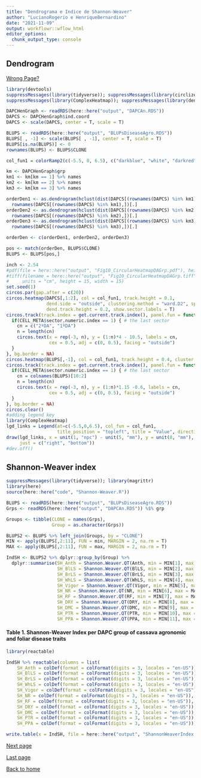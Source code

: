 ```yaml
---
title: "Dendrograma e Indice de Shannon-Weaver"
author: "LucianoRogerio e HenriqueBernardino"
date: "2021-11-09"
output: workflowr::wflow_html
editor_options:
  chunk_output_type: console
---
```


## Dendrogram

[Wrong Page?](index.html)

```r
library(devtools)
suppressMessages(library(tidyverse)); suppressMessages(library(circlize))
suppressMessages(library(ComplexHeatmap)); suppressMessages(library(dendextend))

DAPCHenGraph <- readRDS(here::here("output", "DAPCAn.RDS"))
DAPCS <- DAPCHenGraph$ind.coord
DAPCS <- scale(DAPCS, center = T, scale = T)

BLUPS <- readRDS(here::here("output", "BLUPsDiseaseAgro.RDS"))
BLUPS[ , -1] <- scale(BLUPS[ , -1], center = T, scale = T)
BLUPS[is.na(BLUPS)] <- 0
rownames(BLUPS) <- BLUPS$CLONE

col_fun1 = colorRamp2(c(-5.5, 0, 6.5), c("darkblue", "white", "darkred"))

km <- DAPCHenGraph$grp
km1 <- km[km == 1] %>% names
km2 <- km[km == 2] %>% names
km3 <- km[km == 3] %>% names

orderDen1 <- as.dendrogram(hclust(dist(DAPCS[(rownames(DAPCS) %in% km1),1:2]))) %>% order.dendrogram(.) %>% 
  rownames(DAPCS[(rownames(DAPCS) %in% km1),])[.]
orderDen2 <- as.dendrogram(hclust(dist(DAPCS[(rownames(DAPCS) %in% km2),1:2]))) %>% order.dendrogram(.) %>% 
  rownames(DAPCS[(rownames(DAPCS) %in% km2),])[.]
orderDen3 <- as.dendrogram(hclust(dist(DAPCS[(rownames(DAPCS) %in% km3),1:2]))) %>% order.dendrogram(.) %>% 
  rownames(DAPCS[(rownames(DAPCS) %in% km3),])[.]

orderDen <- c(orderDen1, orderDen2, orderDen3)

pos <- match(orderDen, BLUPS$CLONE)
BLUPS <- BLUPS[pos,]

inch <- 2.54
#pdf(file = here::here("output", "Fig10_CircularHeatmapDAGrp.pdf"), height = 15/inch, width = 15/inch)
#tiff(filename = here::here("output", "Fig10_CircularHeatmapDAGrp.tiff"), res = 350, compression = "lzw",
#     units = "cm", height = 15, width = 15)
set.seed(1)
circos.par(gap.after = c(20)) 
circos.heatmap(DAPCS[,1:2], col = col_fun1, track.height = 0.1,
               dend.side = "outside", clustering.method = "ward.D2", split = km,
               dend.track.height = 0.2, show.sector.labels = T)
circos.track(track.index = get.current.track.index(), panel.fun = function(x, y) {
  if(CELL_META$sector.numeric.index == 1) { # the last sector
    cn = c("2ºDA", "1ºDA")
    n = length(cn)
    circos.text(x = rep(-3, n), y = (1:n)*4 - 10.5, labels = cn, 
                cex = 0.5, adj = c(0, 0.5), facing = "outside")
  }
}, bg.border = NA)
circos.heatmap(BLUPS[,-1], col = col_fun1, track.height = 0.4, cluster = FALSE)
circos.track(track.index = get.current.track.index(), panel.fun = function(x, y) {
  if(CELL_META$sector.numeric.index == 1) { # the last sector
    cn = colnames(BLUPS)[10:2]
    n = length(cn)
    circos.text(x = rep(-3, n), y = (1:n)*1.15 -0.6, labels = cn, 
                cex = 0.5, adj = c(0, 0.5), facing = "outside")
  }
}, bg.border = NA)
circos.clear()
#adding legend key
library(ComplexHeatmap)
lgd_links = Legend(at=c(-5.5,0,6.5), col_fun = col_fun1, 
                   title_position = "topleft", title = "Value", direction = "vertical")
draw(lgd_links, x = unit(1, "npc") - unit(5, "mm"), y = unit(8, "mm"), 
     just = c("right", "bottom"))
#dev.off()
```


## Shannon-Weaver index

```r
suppressMessages(library(tidyverse)); library(magrittr)
library(here)
source(here::here("code", "Shannon-Weaver.R"))

BLUPS <- readRDS(here::here("output", "BLUPsDiseaseAgro.RDS"))
Grps <- readRDS(here::here("output", "DAPCAn.RDS")) %$% grp

Groups <- tibble(CLONE = names(Grps),
                 Group = as.character(Grps))

BLUPS2 <- BLUPS %>% left_join(Groups, by = "CLONE")
MIN <- apply(BLUPS[,2:11], FUN = min, MARGIN = 2, na.rm = T)
MAX <- apply(BLUPS[,2:11], FUN = max, MARGIN = 2, na.rm = T)

IndSH <- BLUPS2 %>% dplyr::group_by(Group) %>% 
  dplyr::summarise(SH_Anth = Shannon.Weaver.QT(Anth, min = MIN[1], max = MAX[1],formula = 2),
                   SH_BlLS = Shannon.Weaver.QT(BlLS, min = MIN[2], max = MAX[2],formula = 2),
                   SH_BrLS = Shannon.Weaver.QT(BrLS, min = MIN[3], max = MAX[3],formula = 2),
                   SH_WhLS = Shannon.Weaver.QT(WhLS, min = MIN[4], max = MAX[4],formula = 2),
                   SH_Vigor = Shannon.Weaver.QT(Vigor, min = MIN[5], max = MAX[5],formula = 2),
                   SH_NR = Shannon.Weaver.QT(NR, min = MIN[6], max = MAX[6],formula = 2),
                   SH_RF = Shannon.Weaver.QT(RF, min = MIN[7], max = MAX[7],formula = 2),
                   SH_DRY = Shannon.Weaver.QT(DRY, min = MIN[8], max = MAX[8],formula = 2),
                   SH_DMC = Shannon.Weaver.QT(DMC, min = MIN[9], max = MAX[9],formula = 2),
                   SH_PTR = Shannon.Weaver.QT(PTR, min = MIN[10], max = MAX[10],formula = 2),
                   SH_PPA = Shannon.Weaver.QT(PPA, min = MIN[11], max = MAX[11],formula = 2))

```

#### Table 1. Shannon-Weaver Index per DAPC group of cassava agronomic and foliar disease traits
```r
library(reactable)

IndSH %>% reactable(columns = list(
    SH_Anth = colDef(format = colFormat(digits = 3, locales = "en-US")),
    SH_BlLS = colDef(format = colFormat(digits = 3, locales = "en-US")),
    SH_BrLS = colDef(format = colFormat(digits = 3, locales = "en-US")),
    SH_WhLS = colDef(format = colFormat(digits = 3, locales = "en-US")),
    SH_Vigor = colDef(format = colFormat(digits = 3, locales = "en-US")),
    SH_NR = colDef(format = colFormat(digits = 3, locales = "en-US")),
    SH_RF = colDef(format = colFormat(digits = 3, locales = "en-US")),
    SH_DRY = colDef(format = colFormat(digits = 3, locales = "en-US")),
    SH_DMC = colDef(format = colFormat(digits = 3, locales = "en-US")),
    SH_PTR = colDef(format = colFormat(digits = 3, locales = "en-US")),
    SH_PPA = colDef(format = colFormat(digits = 3, locales = "en-US"))))

write.table(x = IndSH, file = here::here("output", "ShannonWeaverIndex.csv"), sep = ",", quote = F)
```


[Next page](IndSel.html)

[Last page](PCA_DAPC.html)

[Back to home](index.html)
